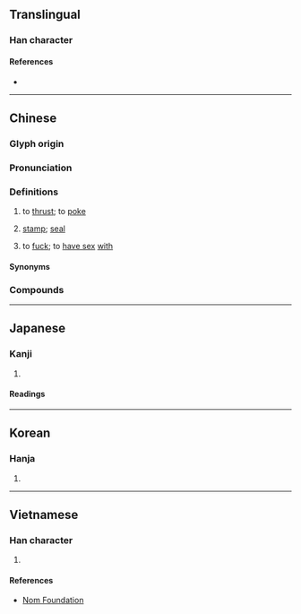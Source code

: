 {{character info}}
==Translingual==

===Han character===
{{Han char|rn=62|rad=戈|as=14|sn=18|four=13250|canj=SGI|ids=⿰翟戈}}

====References====
* {{Han ref|kx=0414.240|dkj=11684|dj=0758.150|hdz=21414.040|uh=6233|ud=25139|bh=C257|bd=49751}}

----

==Chinese==
{{zh-forms|alt=⿰出戈-second round simplified}}

===Glyph origin===
{{Han etym}}

===Pronunciation===
{{zh-pron
|m=chuō
|m-s=
|c=coek3,cok3,zoek3
|c-t=
|g=
|h=pfs=
|j=
|mb=
|md=
|mn=chhok
|mn-t=
|w=4tshoq
|x=
|oc=y
|cat=v,n
}}

===Definitions===
{{zh-hanzi}}

# to [[thrust]]; to [[poke]]
#: {{zh-x|我 戳 傷 了 手。|I got my hand stabbed.}}
# [[stamp]]; [[seal]]
#: {{zh-x|蓋 戳子{zi}|to affix a seal}}
# {{lb|zh|dialectal}} to [[fuck]]; to [[have sex]] [[with]]

====Synonyms====
{{zh-dial}}
{{zh-dial|肏}}

===Compounds===
{{zh-der|戳事|戳兒|戳印|戳子|戳得住|戳燈|戳短拳|戳破|戳穿|戳紗|戳肺管子|戳脊梁骨|戳舌|戳記|指指戳戳|郵戳|長戳}}

----

==Japanese==

===Kanji===
{{ja-kanji|grade=|rs=戈14}}

# {{rfdef|ja|sort=戈14}}

====Readings====
{{ja-readings
|goon=たく
|kanon=たく
|kun=さす, つく}}

----

==Korean==

===Hanja===
{{ko-hanja|hangeul=착|eumhun=|rv=chak|mr=ch'ak|y=chak}}

# {{rfdef|ko|sort=戈14}}

----

==Vietnamese==

===Han character===
{{vi-readings|rs=戈14|reading=chạc, trộ}}

# {{rfdef|vi|sort=戈14}}

====References====
* [http://nomfoundation.org/common/nom_details.php?codepoint=6233 Nom Foundation]